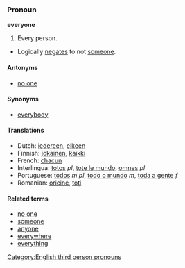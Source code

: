 === Pronoun ===
'''everyone'''
#Every person.
*Logically [[negates]] to not [[someone]].

==== Antonyms ====
*[[no one]]

==== Synonyms ====
*[[everybody]]

==== Translations ====
*Dutch: [[iedereen]], [[elkeen]]
*Finnish: [[jokainen]], [[kaikki]]
*French: [[chacun]]
*Interlingua: [[totos]] ''pl'', [[tote le mundo]], [[omnes]] ''pl''
*Portuguese: [[todos]] ''m pl'', [[todo o mundo]] ''m'', [[toda a gente]] ''f''
*Romanian: [[oricine]], [[toţi]]

====Related terms====
*[[no one]]
*[[someone]]
*[[anyone]]
*[[everywhere]]
*[[everything]]

[[Category:English third person pronouns]]